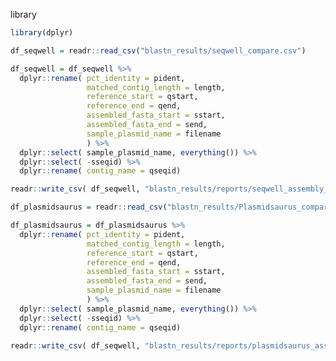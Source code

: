 

library
```r
library(dplyr)
```



```r

df_seqwell = readr::read_csv("blastn_results/seqwell_compare.csv")

df_seqwell = df_seqwell %>% 
  dplyr::rename( pct_identity = pident,
                 matched_contig_length = length,
                 reference_start = qstart,
                 reference_end = qend,
                 assembled_fasta_start = sstart,
                 assembled_fasta_end = send,
                 sample_plasmid_name = filename
                 ) %>% 
  dplyr::select( sample_plasmid_name, everything()) %>% 
  dplyr::select( -sseqid) %>% 
  dplyr::rename( contig_name = qseqid)

readr::write_csv( df_seqwell, "blastn_results/reports/seqwell_assembly_and_ref_blastn_report.csv")


```





```r

df_plasmidsaurus = readr::read_csv("blastn_results/Plasmidsaurus_compare.csv")

df_plasmidsaurus = df_plasmidsaurus %>% 
  dplyr::rename( pct_identity = pident,
                 matched_contig_length = length,
                 reference_start = qstart,
                 reference_end = qend,
                 assembled_fasta_start = sstart,
                 assembled_fasta_end = send,
                 sample_plasmid_name = filename
                 ) %>% 
  dplyr::select( sample_plasmid_name, everything()) %>% 
  dplyr::select( -sseqid) %>% 
  dplyr::rename( contig_name = qseqid)

readr::write_csv( df_seqwell, "blastn_results/reports/plasmidsaurus_assembly_and_ref_blastn_report.csv")


```

